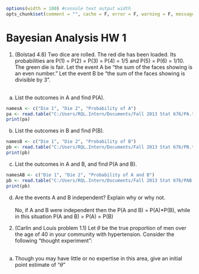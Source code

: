 ```r
options(width = 180) #console text output width
opts_chunk$set(comment = "", cache = F, error = F, warning = F, message = F, echo = T, tidy = F, fig.width = 10, fig.height = 7)
```

Bayesian Analysis HW 1
========================================================

1. (Bolstad 4.8) Two dice are rolled. The red die has been loaded. Its probabilities are P(1) = P(2) = P(3) = P(4) = 1/5 and P(5) = P(6) = 1/10. The green die is fair. Let the event A be "the sum of the faces showing is an even number." Let the event B be "the sum of the faces showing is divisible by 3". </br> </br>
a. List the outcomes in A and find P(A).

```r

namesA <- c("Die 1", "Die 2", "Probability of A")
pa <- read.table("C:/Users/RQL.Intern/Documents/Fall 2013 Stat 676/PA.txt", col.names=paste(namesA), sep="\t", header=F)
print(pa)

```

b. List the outcomes in B and find P(B).

```r

namesB <- c("Die 1", "Die 2", "Probability of B")
pb <- read.table("C:/Users/RQL.Intern/Documents/Fall 2013 Stat 676/PB.txt", col.names=paste(namesB), sep="\t", header=F)
print(pb)

```

c. List the outcomes in A and B, and find P(A and B).

```r

namesAB <- c("Die 1", "Die 2", "Probability of A and B")
pb <- read.table("C:/Users/RQL.Intern/Documents/Fall 2013 Stat 676/PAB.txt", col.names=paste(namesAB), sep="\t", header=F)
print(pb)

```

d. Are the events A and B independent? Explain why or why not. </br> </br>
No, if A and B were independent then the P(A and B) = P(A)*P(B), while in this situation P(A and B) = P(A) = P(B)


2. (Carlin and Louis problem 1.1) Let $\theta$ be the true proportion of men over the age of 40 in your community with hypertension. Consider the following "thought experiment": </br> </br>
a. Though you may have little or no expertise in this area, give an initial point estimate of "$\theta$"
